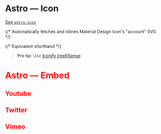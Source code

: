 
# Astro — Icon

[See `astro-icon`](https://github.com/natemoo-re/astro-icon/tree/main/packages/core)

{/* Automatically fetches and inlines Material Design Icon's "account" SVG */}

<Icon pack="mdi" name="account" class:list={[styles.astroIcon]} />

{/* Equivalent shorthand */}

> **Pro tip**: Use [Iconify IntelliSense](https://marketplace.visualstudio.com/items?itemName=antfu.iconify)

<Icon name="cib:sega" class:list={[styles.astroIcon]} width="3rem" />
<Icon name="mdi:account" class:list={[styles.astroIcon]} style="color: red;" />
<Icon name="noto:hamburger" width="3rem" />
<Icon name="mdi:account" class:list={[styles.astroIcon]} style="color: red;" />

<Icon name="noto:hamburger" width="3rem" />

# Astro — Embed

## Youtube

<YouTube id="https://www.youtube.com/watch?v=v-dgpzE7txk" />

## Twitter

<Tweet id="https://twitter.com/Julian_Cataldo/status/1565813182739976192?s=20&t=2r67L1fNMQ0cEhQ97-nbYQ" />

## Vimeo

<Vimeo id="https://vimeo.com/17101446" />
